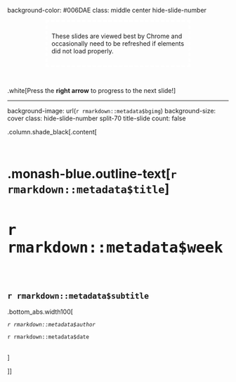 
background-color: #006DAE
class: middle center hide-slide-number


<div class="shade_black"  style="width:60%;right:0;bottom:0;padding:10px;border: dashed 4px white;margin: auto;">
<i class="fas fa-exclamation-circle"></i> These slides are viewed best by Chrome and occasionally need to be refreshed if elements did not load properly. 
</div>

<br>

.white[Press the **right arrow** to progress to the next slide!]

---


background-image: url(`r rmarkdown::metadata$bgimg`)
background-size: cover
class: hide-slide-number split-70 title-slide
count: false

.column.shade_black[.content[

<br>

# .monash-blue.outline-text[`r rmarkdown::metadata$title`]

<h2 class="monash-blue2 outline-text" style="font-size: 30pt!important;">`r rmarkdown::metadata$week`</h2>

<br>

<h2 style="font-weight:900!important;">`r rmarkdown::metadata$subtitle`</h2>

.bottom_abs.width100[

*`r rmarkdown::metadata$author`*

<!-- `r anicon::faa("envelope", animate="float")`  `r rmarkdown::metadata$email` -->

`r rmarkdown::metadata$date`

<br>
]


]]



<div class="column transition monash-m-new delay-1s" style="clip-path:url(#swipe__clip-path);">
<div class="background-image" style="background-image:url('images/large.png');background-position: center;background-size:cover;margin-left:3px;">
<svg class="clip-svg absolute">
<defs>
<clipPath id="swipe__clip-path" clipPathUnits="objectBoundingBox">
<polygon points="0.5745 0, 0.5 0.33, 0.42 0, 0 0, 0 1, 0.27 1, 0.27 0.59, 0.37 1, 0.634 1, 0.736 0.59, 0.736 1, 1 1, 1 0, 0.5745 0" />
</clipPath>
</defs>	
</svg>
</div>
</div>


